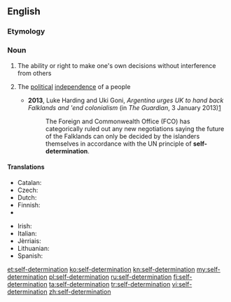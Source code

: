 ==English==

===Etymology===
{{prefix|self|determination}}

===Noun===
{{wikipedia}}
{{en-noun|-}}

# The ability or right to make one's own decisions without interference from others
# {{context|politics|lang=en}} The [[political]] [[independence]] of a people
#* '''2013''', Luke Harding and Uki Goni, ''Argentina urges UK to hand back Falklands and 'end colonialism'' (in ''The Guardian'', 3 January 2013)[http://www.guardian.co.uk/uk/2013/jan/02/argentina-britain-hand-back-falklands]
#*: The Foreign and Commonwealth Office (FCO) has categorically ruled out any new negotiations saying the future of the Falklands can only be decided by the islanders themselves in accordance with the UN principle of '''self-determination'''.

====Translations====
{{trans-top|political independence of a people}}
* Catalan: {{t|ca|autodeterminació|f}}
* Czech: {{t|cs|sebeurčení|n}}
* Dutch: {{t+|nl|zelfbeschikking|f}}
* Finnish: {{t|fi|itsemääräämisoikeus}}
* {{trreq|fr}}
{{trans-mid}}
* Irish: {{t|ga|féinchinneadh|m}}
* Italian: {{t+|it|autodeterminazione|f}}
* Jèrriais: {{t|roa-jer|dêtèrminnâtion dé sé|f}}
* Lithuanian: {{t|lt|apsisprendimas|m}}
* Spanish: {{t|es|autodeterminación|f}}
{{trans-bottom}}

[[et:self-determination]]
[[ko:self-determination]]
[[kn:self-determination]]
[[my:self-determination]]
[[pl:self-determination]]
[[ru:self-determination]]
[[fi:self-determination]]
[[ta:self-determination]]
[[tr:self-determination]]
[[vi:self-determination]]
[[zh:self-determination]]